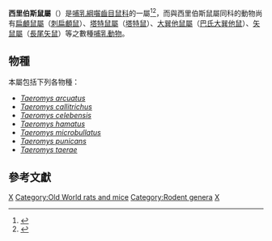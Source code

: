 {{Automatic taxobox
| taxon = Taeromys
| fossil_range = 現在
| image = 
| image_caption = 
| authority = Sody, 1941
| subdivision_ranks = [[種_(生物)|種]]
| subdivision =[[#物種|見內文]]
}}
'''西里伯斯鼠屬'''（{{lang|la|'''''Taeromys'''''}}）是[[哺乳綱|哺乳綱]][[囓齒目|囓齒目]][[鼠科|鼠科]]的一屬<ref name=MSW3>{{MSW3 Muroidea | id = 13001825 | pages = 1504-1507 | heading = Genus ''Taeromys''}}</ref><ref>{{cite web |author=[[中國科學院|中國科學院]] |title=《中國科學院動物研究所的世界動物名稱資料庫》 |url=http://vzd.brim.ac.cn/division/fauna/index.asp |archiveurl=https://web.archive.org/web/20050718232917/http://vzd.brim.ac.cn/division/fauna/index.asp |archivedate=2005-07-18 |accessdate=2016-11-11 |language=zh-hans |deadurl=yes }}</ref>，而與西里伯斯鼠屬同科的動物尚有[[扁顱鼠屬|扁顱鼠屬]]（[[刺扁顱鼠|刺扁顱鼠]]）、[[塔特鼠屬|塔特鼠屬]]（[[塔特鼠|塔特鼠]]）、[[大巽他鼠屬|大巽他鼠屬]]（[[巴氏大巽他鼠|巴氏大巽他鼠]]）、[[矢鼠屬|矢鼠屬]]（[[長尾矢鼠|長尾矢鼠]]）等之數種[[哺乳動物|哺乳動物]]。

==物種==
本屬包括下列各物種：
*''[[Taeromys_arcuatus|Taeromys arcuatus]]''
*''[[Taeromys_callitrichus|Taeromys callitrichus]]''
*''[[Taeromys_celebensis|Taeromys celebensis]]''
*''[[Taeromys_hamatus|Taeromys hamatus]]''
*''[[Taeromys_microbullatus|Taeromys microbullatus]]''
*''[[Taeromys_punicans|Taeromys punicans]]''
*''[[Taeromys_taerae|Taeromys taerae]]''

==參考文獻==
{{reflist}}

{{Murinae (Rattus)}}

{{Taxonbar}}
[[Category:1941年描述的分类群|X]]
[[Category:Old_World_rats_and_mice|Category:Old World rats and mice]]
[[Category:Rodent_genera|Category:Rodent genera]]
[[Category:鼠亚科|X]]